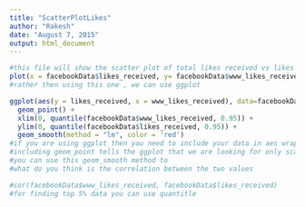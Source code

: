```yaml
---
title: "ScatterPlotLikes"
author: "Rakesh"
date: "August 7, 2015"
output: html_document
---
```


```r
#this file will show the scatter plot of total likes received vs likes received
plot(x = facebookData$likes_received, y= facebookData$www_likes_received)
#rather then using this one , we can use ggplot 
```


```r
ggplot(aes(y = likes_received, x = www_likes_received), data=facebookData) + 
  geom_point() +
  xlim(0, quantile(facebookData$www_likes_received, 0.95)) +
  ylim(0, quantile(facebookData$likes_received, 0.95)) + 
  geom_smooth(method = "lm", color = 'red')
#if you are using ggplot then you need to include your data in aes wrapper
#including geom_point tells the ggplot that we are looking for only scatter plot
#you can use this geom_smooth method to 
#what do you think is the correlation between the two values 

#cor(facebookData$www_likes_received, facebookData$likes_received)
#for finding top 5% data you can use quantitle 

```

